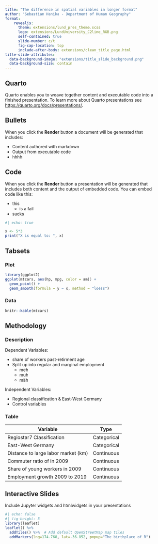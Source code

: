 ```yaml
---
title: "The difference in spatial variables in longer format"
author: "Sebastian Hanika - Department of Human Geography"
format:
    revealjs:
      theme: extensions/lund_pres_theme.scss
      logo: extensions/LundUniversity_C2line_RGB.png
      self-contained: true
      slide-number: c/t
      fig-cap-location: top
      include-after-body: extensions/clean_title_page.html
title-slide-attributes:
  data-background-image: "extensions/title_slide_background.png"
  data-background-size: contain
---
```


## Quarto

Quarto enables you to weave together content and executable code into a finished presentation. To learn more about Quarto presentations see <https://quarto.org/docs/presentations/>.

## Bullets

When you click the **Render** button a document will be generated that includes:

-   Content authored with markdown
-   Output from executable code
-   hhhh

## Code
When you click the **Render** button a presentation will be generated that includes both content and the output of embedded code. You can embed code like this:

- this 
  - is a fail
- sucks

```r
#| echo: true

x <- 5*3
print("X is equal to: ", x)
```


## Tabsets { .scrollable transition="slide"}

::: panel-tabset
### Plot

```r
library(ggplot2)
ggplot(mtcars, aes(hp, mpg, color = am)) +
  geom_point() +
  geom_smooth(formula = y ~ x, method = "loess")
```

### Data

```r
knitr::kable(mtcars)
```
:::

## Methodology

::: panel-tabset
### Description

Dependent Variables:

-   share of workers past-retirment age
-   Split up into regular and marginal employment
    - meh
    - muh
    - mäh

Independent Variables:

-   Regional classification & East-West Germany
-   Control variables

### Table

| Variable                            | Type        |
|-------------------------------------|-------------|
| Regiostar7 Classification           | Categorical |
| East-West Germany                   | Categorical |
| Distance to large labor market (km) | Continuous  |
| Commuter ratio of in 2009           | Continuous  |
| Share of young workers in 2009      | Continuous  |
| Employment growth 2009 to 2019      | Continuous  |
:::


## Interactive Slides {transition="slide"}

Include Jupyter widgets and htmlwidgets in your presentations

```r
#| echo: false
#| fig-height: 5
library(leaflet)
leaflet() %>%
  addTiles() %>%  # Add default OpenStreetMap map tiles
  addMarkers(lng=174.768, lat=-36.852, popup="The birthplace of R")
```


